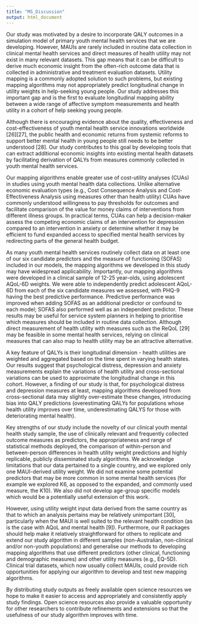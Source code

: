 ```yaml
---
title: "MS_Discussion"
output: html_document
---
```


Our study was motivated by a desire to incorporate QALY outcomes in a simulation model of primary youth mental health services that we are developing. However, MAUIs are rarely included in routine data collection in clinical mental health services and direct measures of health utility may not exist in many relevant datasets. This gap means that it can be difficult to derive much economic insight from the often-rich outcome data that is collected in administrative and treatment evaluation datasets. Utility mapping is a commonly adopted solution to such problems, but existing mapping algorithms may not appropriately predict longitudinal change in utility weights in help-seeking young people. Our study addresses this important gap and is the first to evaluate longitudinal mapping ability between a wide range of affective symptom measurements and health utility in a cohort of help seeking young people.

Although there is encouraging evidence about the quality, effectiveness and cost-effectiveness of youth mental health service innovations worldwide [26][27], the public health and economic returns from systemic reforms to support better mental health in young people still needs to be better understood [28]. Our study contributes to this goal by developing tools that can extract additional economic insights into existing mental health datasets by facilitating derivation of QALYs from measures commonly collected in youth mental health services.

Our mapping algorithms enable greater use of cost-utility analyses (CUAs) in studies using youth mental health data collections. Unlike alternative economic evaluation types (e.g., Cost Consequence Analysis and Cost-Effectiveness Analysis using measures other than health utility) CUAs have commonly understood willingness to pay thresholds for outcomes and facilitate comparison of the value for money claims of interventions from different illness groups. In practical terms, CUAs can help a decision-maker assess the competing economic claims of an intervention for depression compared to an intervention in anxiety or determine whether it may be efficient to fund expanded access to specified mental health services by redirecting parts of the general health budget.

As many youth mental health services routinely collect data on at least one of our six candidate predictors and the measure of functioning (SOFAS) included in our models, the mapping algorithms we developed in this study may have widespread applicability. Importantly, our mapping algorithms were developed in a clinical sample of 12-25 year-olds, using adolescent AQoL-6D weights. We were able to independently predict adolescent AQoL-6D from each of the six candidate measures we assessed, with PHQ-9 having the best predictive performance. Predictive performance was improved when adding SOFAS as an additional predictor or confound to each model; SOFAS also performed well as an independent predictor. These results may be useful for service system planners in helping to prioritise which measures should be included in routine data collection. Although direct measurement of health utility with measures such as the ReQoL [29] may be feasible in some mental health services, relying on clinical measures that can also map to health utility may be an attractive alternative.

A key feature of QALYs is their longitudinal dimension - health utilities are weighted and aggregated based on the time spent in varying health states. Our results suggest that psychological distress, depression and anxiety measurements explain the variations of health utility and cross-sectional variations can be used to approximate the longitudinal change in this cohort. However, a finding of our study is that, for psychological distress and depression measures at least, mapping algorithms developed from cross-sectional data may slightly over-estimate these changes, introducing bias into QALY predictions (overestimating QALYs for populations whose health utility improves over time, underestimating QALYS for those with deteriorating mental health). 

Key strengths of our study include the novelty of our clinical youth mental health study sample, the use of clinically relevant and frequently collected outcome measures as predictors, the appropriateness and range of statistical methods deployed, the comparison of within-person and between-person differences in health utility weight predictions and highly replicable, publicly disseminated study algorithms. We acknowledge limitations that our data pertained to a single country, and we explored only one MAUI-derived utility weight. We did not examine some potential predictors that may be more common in some mental health services (for example we explored K6, as opposed to the expanded, and commonly used measure, the K10). We also did not develop age-group specific models which would be a potentially useful extension of this work. 

However, using utility weight input data derived from the same country as that to which an analysis pertains may be relatively unimportant [30], particularly when the MAUI is well suited to the relevant health condition (as is the case with AQoL and mental health [9]). Furthermore, our R packages should help make it relatively straightforward for others to replicate and extend our study algorithm in different samples (non-Australian, non-clinical and/or non-youth populations) and generalise our methods to developing mapping algorithms that use different predictors (other clinical, functioning and demographic measures) and other utility measures (e.g., EQ-5D). Clinical trial datasets, which now usually collect MAUIs, could provide rich opportunities for applying our algorithm to develop and test new mapping algorithms.

By distributing study outputs as freely available open science resources we hope to make it easier to access and appropriately and consistently apply study findings. Open science resources also provide a valuable opportunity for other researchers to contribute refinements and extensions so that the usefulness of our study algorithm improves with time.


